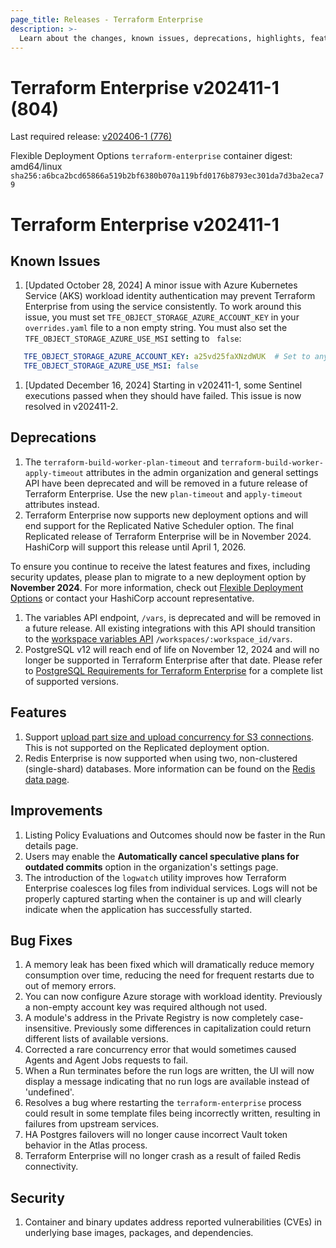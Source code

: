 ```yaml
---
page_title: Releases - Terraform Enterprise
description: >-
  Learn about the changes, known issues, deprecations, highlights, features, improvements, bug fixes, and security fixes for the v202411-1 (804) release.
---
```


# Terraform Enterprise v202411-1 (804)

Last required release: [v202406-1 (776)](/terraform/enterprise/releases/2024/v202406-1)

Flexible Deployment Options `terraform-enterprise` container digest: amd64/linux `sha256:a6bca2bcd65866a519b2bf6380b070a119bfd0176b8793ec301da7d3ba2eca79`

# Terraform Enterprise v202411-1

## Known Issues
1. [Updated October 28, 2024] A minor issue with Azure Kubernetes Service (AKS) workload identity authentication may prevent Terraform Enterprise from using the service consistently. To work around this issue, you must set `TFE_OBJECT_STORAGE_AZURE_ACCOUNT_KEY` in your `overrides.yaml` file to a non empty string. You must also set the `TFE_OBJECT_STORAGE_AZURE_USE_MSI` setting to ` false`:
```yaml
   TFE_OBJECT_STORAGE_AZURE_ACCOUNT_KEY: a25vd25faXNzdWUK  # Set to any non empty string.
   TFE_OBJECT_STORAGE_AZURE_USE_MSI: false
```
1. [Updated December 16, 2024] Starting in v202411-1, some Sentinel executions passed when they should have failed. This issue is now resolved in v202411-2.

## Deprecations
1. The `terraform-build-worker-plan-timeout` and `terraform-build-worker-apply-timeout` attributes in the admin organization and general settings API have been deprecated and will be removed in a future release of Terraform Enterprise. Use the new `plan-timeout` and `apply-timeout` attributes instead.
1. Terraform Enterprise now supports new deployment options and will end support for the Replicated Native Scheduler option. The final Replicated release of Terraform Enterprise will be in November 2024. HashiCorp will support this release until April 1, 2026.

  To ensure you continue to receive the latest features and fixes, including security updates, please plan to migrate to a new deployment option by **November 2024**. For more information, check out [Flexible Deployment Options](/terraform/enterprise/flexible-deployments/) or contact your HashiCorp account representative.
1. The variables API endpoint, `/vars`, is deprecated and will be removed in a future release. All existing integrations with this API should transition to the [workspace variables API](/terraform/cloud-docs/api-docs/workspace-variables) `/workspaces/:workspace_id/vars`.
1. PostgreSQL v12 will reach end of life on November 12, 2024 and will no longer be supported in Terraform Enterprise after that date. Please refer to [PostgreSQL Requirements for Terraform Enterprise](/terraform/enterprise/flexible-deployments/install/requirements/data-storage/postgres-requirements) for a complete list of supported versions.


## Features
1. Support [upload part size and upload concurrency for S3 connections](/terraform/enterprise/deploy/reference/configuration#s3-compatible-storage). This is not supported on the Replicated deployment option.
1. Redis Enterprise is now supported when using two, non-clustered (single-shard) databases. More information can be found on the [Redis data page](/terraform/enterprise/deploy/configuration/storage/connect-redis#redis-enterprise). 


## Improvements
1. Listing Policy Evaluations and Outcomes should now be faster in the Run details page.
1. Users may enable the **Automatically cancel speculative plans for outdated commits** option in the organization's settings page.
1. The introduction of the `logwatch` utility improves how Terraform Enterprise coalesces log files from individual services. Logs will not be properly captured starting when the container is up and will clearly indicate when the application has successfully started.


## Bug Fixes
1. A memory leak has been fixed which will dramatically reduce memory consumption over time, reducing the need for frequent restarts due to out of memory errors.
1. You can now configure Azure storage with workload identity. Previously a non-empty account key was required although not used.
1. A module's address in the Private Registry is now completely case-insensitive. Previously some differences in capitalization could return different lists of available versions.
1. Corrected a rare concurrency error that would sometimes caused Agents and Agent Jobs requests to fail.
1. When a Run terminates before the run logs are written, the UI will now display a message indicating that no run logs are available instead of 'undefined'.
1. Resolves a bug where restarting the `terraform-enterprise` process could result in some template files being incorrectly written, resulting in failures from upstream services.
1. HA Postgres failovers will no longer cause incorrect Vault token behavior in the Atlas process.
1. Terraform Enterprise will no longer crash as a result of failed Redis connectivity.

## Security
1. Container and binary updates address reported vulnerabilities (CVEs) in underlying base images, packages, and dependencies.
